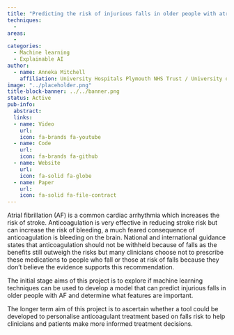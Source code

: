 ```yaml
---
title: "Predicting the risk of injurious falls in older people with atrial fibrillation"
techniques:
  -
areas:
  -
categories:
  - Machine learning
  - Explainable AI
author:
  - name: Anneka Mitchell
    affiliation: University Hospitals Plymouth NHS Trust / University of Exeter
image: "../placeholder.png"
title-block-banner: ../../banner.png
status: Active
pub-info:
  abstract:
  links:
  - name: Video
    url:
    icon: fa-brands fa-youtube
  - name: Code
    url:
    icon: fa-brands fa-github
  - name: Website
    url:
    icon: fa-solid fa-globe
  - name: Paper
    url:
    icon: fa-solid fa-file-contract
---
```


Atrial fibrillation (AF) is a common cardiac arrhythmia which increases the risk of stroke.
Anticoagulation is very effective in reducing stroke risk but can increase the risk of bleeding, a much feared consequence of anticoagulation is bleeding on the brain. National and international guidance states that anticoagulation should not be withheld because of falls as the benefits still outweigh the risks but many clinicians choose not to prescribe these medications to people who fall or those at risk of falls because they don’t believe the evidence supports this recommendation.

The initial stage aims of this project is to explore if machine learning techniques can be used to develop a model that can predict injurious falls in older people with AF and determine what features are important.

The longer term aim of this project is to ascertain whether a tool could be developed to personalise anticoagulant treatment based on falls risk to help clinicians and patients make more informed treatment decisions.
